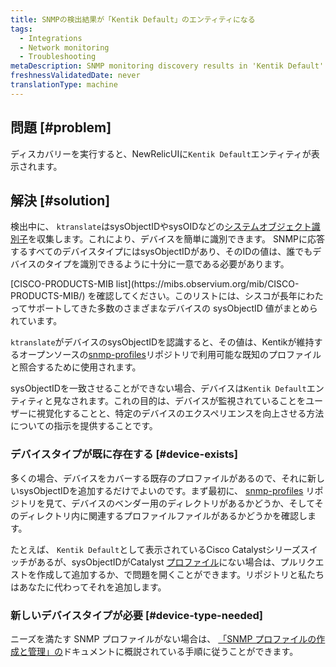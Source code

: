 ```yaml
---
title: SNMPの検出結果が「Kentik Default」のエンティティになる
tags:
  - Integrations
  - Network monitoring
  - Troubleshooting
metaDescription: SNMP monitoring discovery results in 'Kentik Default' entities in the New Relic UI.
freshnessValidatedDate: never
translationType: machine
---
```


## 問題 [#problem]

ディスカバリーを実行すると、NewRelicUIに`Kentik Default`エンティティが表示されます。

## 解決 [#solution]

検出中に、 `ktranslate`はsysObjectIDやsysOIDなどの[システムオブジェクト識別子](http://oid-info.com/get/1.3.6.1.2.1.1.2)を収集します。これにより、デバイスを簡単に識別できます。 SNMPに応答するすべてのデバイスタイプにはsysObjectIDがあり、そのIDの値は、誰でもデバイスのタイプを識別できるように十分に一意である必要があります。

<Callout variant="tip">
  [CISCO-PRODUCTS-MIB list](https://mibs.observium.org/mib/CISCO-PRODUCTS-MIB/) を確認してください。このリストには、シスコが長年にわたってサポートしてきた多数のさまざまなデバイスの sysObjectID 値がまとめられています。
</Callout>

`ktranslate`がデバイスのsysObjectIDを認識すると、その値は、Kentikが維持するオープンソースの[snmp-profiles](https://github.com/kentik/snmp-profiles)リポジトリで利用可能な既知のプロファイルと照合するために使用されます。

sysObjectIDを一致させることができない場合、デバイスは`Kentik Default`エンティティと見なされます。これの目的は、デバイスが監視されていることをユーザーに視覚化することと、特定のデバイスのエクスペリエンスを向上させる方法についての指示を提供することです。

### デバイスタイプが既に存在する [#device-exists]

多くの場合、デバイスをカバーする既存のプロファイルがあるので、それに新しいsysObjectIDを追加するだけでよいのです。まず最初に、 [snmp-profiles](https://github.com/kentik/snmp-profiles/tree/main/profiles/kentik_snmp) リポジトリを見て、デバイスのベンダー用のディレクトリがあるかどうか、そしてそのディレクトリ内に関連するプロファイルファイルがあるかどうかを確認します。

たとえば、 `Kentik Default`として表示されているCisco Catalystシリーズスイッチがあるが、sysObjectIDがCatalyst [プロファイル](https://github.com/kentik/snmp-profiles/blob/main/profiles/kentik_snmp/cisco/cisco-catalyst.yml)にない場合は、プルリクエストを作成して追加するか、で問題を開くことができます。リポジトリと私たちはあなたに代わってそれを追加します。

### 新しいデバイスタイプが必要 [#device-type-needed]

ニーズを満たす SNMP プロファイルがない場合は、 [「SNMP プロファイルの作成と管理」の](/docs/network-performance-monitoring/advanced/snmp-profiles)ドキュメントに概説されている手順に従うことができます。
